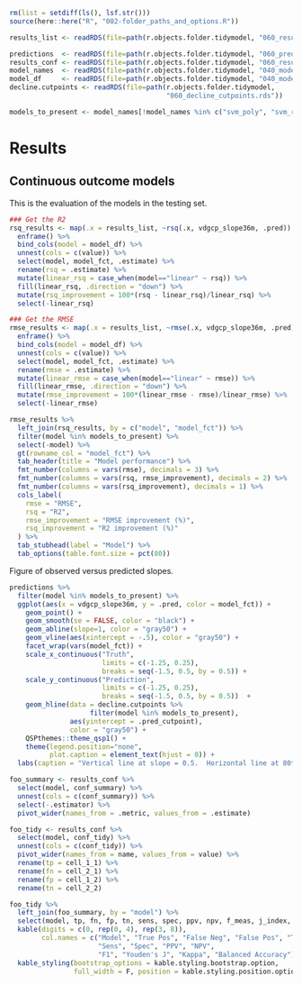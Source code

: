 
```r
rm(list = setdiff(ls(), lsf.str()))
source(here::here("R", "002-folder_paths_and_options.R"))

results_list <- readRDS(file=path(r.objects.folder.tidymodel, "060_results_list.rds"))

predictions  <- readRDS(file=path(r.objects.folder.tidymodel, "060_predictions.rds"))
results_conf <- readRDS(file=path(r.objects.folder.tidymodel, "060_results_conf.rds"))
model_names  <- readRDS(file=path(r.objects.folder.tidymodel, "040_model_names.rds"))
model_df     <- readRDS(file=path(r.objects.folder.tidymodel, "040_model_df.rds"))
decline.cutpoints <- readRDS(file=path(r.objects.folder.tidymodel,
                                       "060_decline_cutpoints.rds"))

models_to_present <- model_names[!model_names %in% c("svm_poly", "svm_rbf")]
```

# Results

## Continuous outcome models

This is the evaluation of the models in the testing set.

```r
### Get the R2
rsq_results <- map(.x = results_list, ~rsq(.x, vdgcp_slope36m, .pred)) %>%
  enframe() %>%
  bind_cols(model = model_df) %>%
  unnest(cols = c(value)) %>%
  select(model, model_fct, .estimate) %>%
  rename(rsq = .estimate) %>%
  mutate(linear_rsq = case_when(model=="linear" ~ rsq)) %>%
  fill(linear_rsq, .direction = "down") %>%
  mutate(rsq_improvement = 100*(rsq - linear_rsq)/linear_rsq) %>%
  select(-linear_rsq)

### Get the RMSE
rmse_results <- map(.x = results_list, ~rmse(.x, vdgcp_slope36m, .pred)) %>%
  enframe() %>%
  bind_cols(model = model_df) %>%
  unnest(cols = c(value)) %>%
  select(model, model_fct, .estimate) %>%
  rename(rmse = .estimate) %>%
  mutate(linear_rmse = case_when(model=="linear" ~ rmse)) %>%
  fill(linear_rmse, .direction = "down") %>%
  mutate(rmse_improvement = 100*(linear_rmse - rmse)/linear_rmse) %>%
  select(-linear_rmse)

rmse_results %>%
  left_join(rsq_results, by = c("model", "model_fct")) %>%
  filter(model %in% models_to_present) %>%
  select(-model) %>%
  gt(rowname_col = "model_fct") %>%
  tab_header(title = "Model performance") %>%
  fmt_number(columns = vars(rmse), decimals = 3) %>%
  fmt_number(columns = vars(rsq, rmse_improvement), decimals = 2) %>%
  fmt_number(columns = vars(rsq_improvement), decimals = 1) %>%
  cols_label(
    rmse = "RMSE",
    rsq = "R2",
    rmse_improvement = "RMSE improvement (%)",
    rsq_improvement = "R2 improvement (%)"
  ) %>%
  tab_stubhead(label = "Model") %>%
  tab_options(table.font.size = pct(80))

```


Figure of observed versus predicted slopes.

```r
predictions %>%
  filter(model %in% models_to_present) %>%
  ggplot(aes(x = vdgcp_slope36m, y = .pred, color = model_fct)) +
    geom_point() +
    geom_smooth(se = FALSE, color = "black") +
    geom_abline(slope=1, color = "gray50") +
    geom_vline(aes(xintercept = -.5), color = "gray50") +
    facet_wrap(vars(model_fct)) +
    scale_x_continuous("Truth", 
                       limits = c(-1.25, 0.25), 
                       breaks = seq(-1.5, 0.5, by = 0.5)) +
    scale_y_continuous("Prediction", 
                       limits = c(-1.25, 0.25), 
                       breaks = seq(-1.5, 0.5, by = 0.5))  +
    geom_hline(data = decline.cutpoints %>%
                    filter(model %in% models_to_present), 
               aes(yintercept = .pred_cutpoint),
               color = "gray50") +
    QSPthemes::theme_qsp1() +
    theme(legend.position="none",
          plot.caption = element_text(hjust = 0)) +
  labs(caption = "Vertical line at slope = 0.5.  Horizontal line at 80th percentile of predictions.")

```

```r

foo_summary <- results_conf %>%
  select(model, conf_summary) %>%
  unnest(cols = c(conf_summary)) %>%
  select(-.estimator) %>%
  pivot_wider(names_from = .metric, values_from = .estimate)

foo_tidy <- results_conf %>%
  select(model, conf_tidy) %>%
  unnest(cols = c(conf_tidy)) %>%
  pivot_wider(names_from = name, values_from = value) %>%
  rename(tp = cell_1_1) %>%
  rename(fn = cell_2_1) %>%
  rename(fp = cell_1_2) %>%
  rename(tn = cell_2_2) 

foo_tidy %>%
  left_join(foo_summary, by = "model") %>%
  select(model, tp, fn, fp, tn, sens, spec, ppv, npv, f_meas, j_index, kap, bal_accuracy) %>%
  kable(digits = c(0, rep(0, 4), rep(3, 8)),
        col.names = c("Model", "True Pos", "False Neg", "False Pos", "True Neg", 
                      "Sens", "Spec", "PPV", "NPV", 
                      "F1", "Youden's J", "Kappa", "Balanced Accuracy")) %>%
  kable_styling(bootstrap_options = kable.styling.bootstrap.option, 
                full_width = F, position = kable.styling.position.option)



```